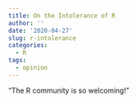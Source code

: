 ```yaml
---
title: On the Intolerance of R
author: ''
date: '2020-04-27'
slug: r-intolerance
categories:
  - R
tags:
  - opinion
---
```


"The R community is so welcoming!"
